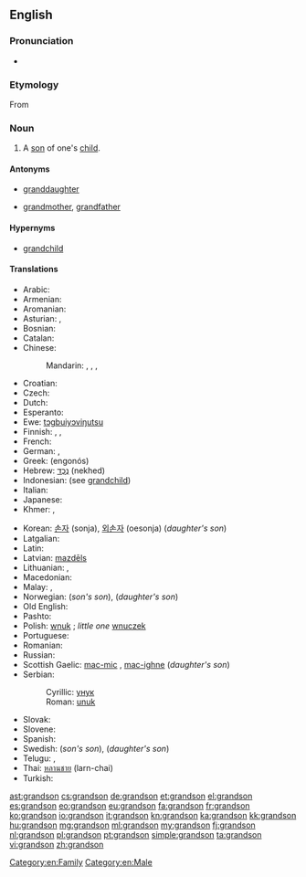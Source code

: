 {{wikipedia|dab=grandson}}
==English==

===Pronunciation===
* {{audio|en-us-grandson.ogg|Audio (US)}}

===Etymology===
From {{prefix|grand|son}}

===Noun===
{{en-noun}}

# A [[son]] of one's [[child]].

====Antonyms====
* {{qualifier|with regard to gender}} [[granddaughter]]
* {{qualifier|with regard to ancestry}} [[grandmother]], [[grandfather]]

====Hypernyms====
* [[grandchild]]

====Translations====
{{trans-top|son of one's child}}
* Arabic: {{t|ar|حفيد|m|tr=Hafiid}}
* Armenian: {{t-|hy|թոռ|tr=t'oṙ}}
* Aromanian: {{tø|rup|nipot|m}}
* Asturian: {{t|ast|ñetu|m}}, {{t|ast|nietu|m}}
* Bosnian: {{t-|bs|unuk|m}}
* Catalan: {{t|ca|nét|m}}
* Chinese:
*: Mandarin: {{t|cmn|孫子|sc=Hani}}, {{t|cmn|孙子|tr=sūnzi|sc=Hani}}, {{qualifier|daughter's son}} {{t|cmn|外孫|sc=Hani}}, {{t|cmn|外孙|tr=wàisūn|sc=Hani}}
* Croatian: {{t-|hr|unuk|m}}
* Czech: {{t+|cs|vnuk|m}}
* Dutch: {{t+|nl|kleinzoon|m}}
* Esperanto: {{t|eo|nepo}}
* Ewe: [[tɔgbuiyɔviŋutsu]]
* Finnish: {{t-|fi|pojanpoika}}, {{t-|fi|tyttärenpoika}}, {{t+|fi|lapsenlapsi}}
* French: {{t+|fr|petit-fils|m}}
* German: {{t+|de|Enkelsohn|m}}, {{t+|de|Enkel|m}}
* Greek: {{t+|el|εγγονός|m}} (engonós)
* Hebrew: [[נכד|נֶכֶד]] (nekhed) {{m}}
* Indonesian: (see [[grandchild]])
* Italian: {{t+|it|nipote|m}}
* Japanese: {{t|ja|孫息子}}
* Khmer: {{t|km|ចៅប្រុស|sc=Khmr|tr=chav proh}}, {{t|km|នត្តាប្រុស|sc=Khmr|tr=noattaa proh}}
{{trans-mid}}
* Korean: [[손자]] (sonja), [[외손자]] (oesonja) (''daughter's son'')
* Latgalian: {{tø|ltg|unuks|m}}
* Latin: {{t+|la|nepos|m}}
* Latvian: [[mazdēls]] {{m}}
* Lithuanian: {{t|lt|vaikaitis}}, {{t|lt|anūkas }}
* Macedonian: {{t-|mk|внук|m|tr=vnuk}}
* Malay: {{t|ms|cucu lelaki}}, {{t|ms|cucu}}
* Norwegian: {{t|no|sønnesønn}} (''son's son''), {{t|no|dattersønn}} (''daughter's son'')
* Old English: {{t-|ang|sunsunu|xs=Old English}}
* Pashto: {{t-|ps|لمسی|m|tr=lmasay}}
* Polish: [[wnuk]] {{m}}; ''little one'' [[wnuczek]] {{m}}
* Portuguese: {{t+|pt|neto|m}}
* Romanian: {{t-|ro|nepot}}
* Russian: {{t+|ru|внук|m|tr=vnuk}}
* Scottish Gaelic: [[mac-mic]] {{m}}, [[mac-ighne]] {{m}} (''daughter's son'')
* Serbian:
*: Cyrillic: [[унук#Serbian|унук]] {{m}}
*: Roman: [[unuk#Serbian|unuk]] {{m}}
* Slovak: {{t-|sk|vnuk|m}}
* Slovene: {{t+|sl|vnuk|m}}
* Spanish: {{t+|es|nieto|m}}
* Swedish: {{t+|sv|sonson|c}}  (''son's son''), {{t+|sv|dotterson|c}} (''daughter's son'')
* Telugu: {{t+|te|మనుమడు|tr=manumaDu}}, {{t+|te|పౌత్రుడు}}
* Thai: [[หลานชาย]] (larn-chai)
* Turkish: {{t|tr|erkek torun}}
{{trans-bottom}}

[[Category:en:Family]]
[[Category:en:Male]]

[[ast:grandson]]
[[cs:grandson]]
[[de:grandson]]
[[et:grandson]]
[[el:grandson]]
[[es:grandson]]
[[eo:grandson]]
[[eu:grandson]]
[[fa:grandson]]
[[fr:grandson]]
[[ko:grandson]]
[[io:grandson]]
[[it:grandson]]
[[kn:grandson]]
[[ka:grandson]]
[[kk:grandson]]
[[hu:grandson]]
[[mg:grandson]]
[[ml:grandson]]
[[my:grandson]]
[[fj:grandson]]
[[nl:grandson]]
[[pl:grandson]]
[[pt:grandson]]
[[simple:grandson]]
[[ta:grandson]]
[[vi:grandson]]
[[zh:grandson]]